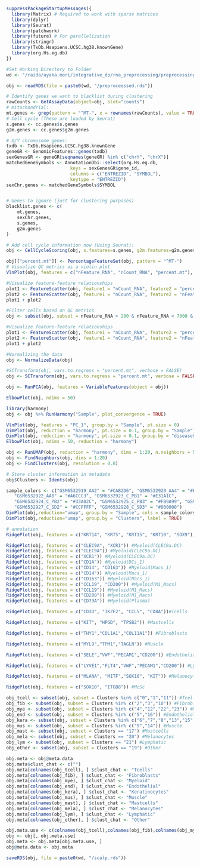```r
suppressPackageStartupMessages({
  library(Matrix) # Required to work with sparse matrices
  library(dplyr)
  library(Seurat)
  library(patchwork)
  library(future) # For parallelization
  library(stringr)
  library(TxDb.Hsapiens.UCSC.hg38.knownGene)
  library(org.Hs.eg.db)
})
```

```r
#Set Working Directory to Folder
wd <- "/raida/ayaka.mori/integrative_dp/rna_preprocessing/preprocessing_output_simple"
```

```r
obj <- readRDS(file = paste0(wd, "/preproceessed.rds"))
```

```r
# Identify genes we want to blacklist during clustering
rawCounts <- GetAssayData(object=obj, slot="counts")
# mitochondrial:
mt.genes <- grep(pattern = "^MT-", x = rownames(rawCounts), value = TRUE)
# Cell cycle (These are loaded by Seurat)
s.genes <- cc.genes$s.genes
g2m.genes <- cc.genes$g2m.genes

# X/Y chromosome genes:
txdb <- TxDb.Hsapiens.UCSC.hg38.knownGene
geneGR <- GenomicFeatures::genes(txdb)
sexGenesGR <- geneGR[seqnames(geneGR) %in% c("chrY", "chrX")]
matchedGeneSymbols <- AnnotationDbi::select(org.Hs.eg.db,
                        keys = sexGenesGR$gene_id,
                        columns = c("ENTREZID", "SYMBOL"),
                        keytype = "ENTREZID")
sexChr.genes <- matchedGeneSymbols$SYMBOL


# Genes to ignore (just for clustering purposes)
blacklist.genes <- c(
    mt.genes,
    sexChr.genes,
    s.genes,
    g2m.genes
)

# Add cell cycle information now (Using Seurat):
obj <- CellCycleScoring(obj, s.features=s.genes, g2m.features=g2m.genes, set.ident=FALSE)
```

```r
obj[["percent.mt"]] <- PercentageFeatureSet(obj, pattern = "^MT-")
# Visualize QC metrics as a violin plot
VlnPlot(obj, features = c("nFeature_RNA", "nCount_RNA", "percent.mt"), ncol = 3, pt.size = 0.1)
```


```r
#Visualize feature-feature relationships
plot1 <- FeatureScatter(obj, feature1 = "nCount_RNA", feature2 = "percent.mt")
plot2 <- FeatureScatter(obj, feature1 = "nCount_RNA", feature2 = "nFeature_RNA")
plot1 + plot2
```

```r
#Filter cells based on QC metrics
obj <- subset(obj, subset = nFeature_RNA > 200 & nFeature_RNA < 7000 & percent.mt < 10)
```

```r
#Visualize feature-feature relationships
plot1 <- FeatureScatter(obj, feature1 = "nCount_RNA", feature2 = "percent.mt")
plot2 <- FeatureScatter(obj, feature1 = "nCount_RNA", feature2 = "nFeature_RNA")
plot1 + plot2
```

```r
#Normalizing the data
obj <- NormalizeData(obj)
```

```r
#SCTransform(obj, vars.to.regress = "percent.mt", verbose = FALSE)
obj <- SCTransform(obj, vars.to.regress = "percent.mt", verbose = FALSE)
```

```r
obj <- RunPCA(obj, features = VariableFeatures(object = obj))
```

```r
ElbowPlot(obj, ndims = 50)
```

```r
library(harmony)
obj <- obj %>% RunHarmony("Sample", plot_convergence = TRUE)
```

```r
VlnPlot(obj, features = "PC_1", group.by = "Sample", pt.size = 0)
DimPlot(obj, reduction = "harmony", pt.size = 0.1, group.by = "Sample")
DimPlot(obj, reduction = "harmony", pt.size = 0.1, group.by = "diseaseStatus")
ElbowPlot(obj, ndims = 50, reduction = "harmony")
```

```r
obj <- RunUMAP(obj, reduction = "harmony", dims = 1:20, n.neighbors = 50L, min.dist = 0.5)
obj <- FindNeighbors(obj, dims = 1:20)
obj <- FindClusters(obj, resolution = 0.8)
```

```r
# Store cluster information in metadata
obj$Clusters <- Idents(obj)
```

```r
sample_colors <- c("GSM6532919_AA2" = "#CAB2D6", "GSM6532920_AA4" = "#B2DF8A", "GSM6532921_AA7" = "#FDBF6F",
   "GSM6532922_AA8" = "#A6CCC3", "GSM6532923_C_PB1" = "#E31A1C",
   "GSM6532924_C_PB2" = "#33A02C", "GSM6532925_C_PB3" = "#FB9A99", "GSM6532926_C_SD1" = "#FF7F00",
   "GSM6532927_C_SD2" = "#CCFFFF", "GSM6532928_C_SD3" = "#000000")
DimPlot(obj,reduction="umap", group.by = "Sample", cols = sample_colors)
DimPlot(obj,reduction="umap", group.by = "Clusters", label = TRUE)
```
```r
# annotation
RidgePlot(obj, features = c("KRT14", "KRT5", "KRT15", "KRT10", "SOX9")) #Keratinocytes
```

```r
RidgePlot(obj, features = c("CLEC9A", "XCR1")) #Myeloid(CLEC9a.DC)
RidgePlot(obj, features = c("CLEC9A")) #Myeloid(CLEC9a.DC)
RidgePlot(obj, features = c("XCR1")) #Myeloid(CLEC9a.DC)
RidgePlot(obj, features = c("CD1A")) #Myeloid(DCs_1)
RidgePlot(obj, features = c("CD14", "CD163")) #Myeloid(Macs_1)
RidgePlot(obj, features = c("CD14")) #Myeloid(Macs_1)
RidgePlot(obj, features = c("CD163")) #Myeloid(Macs_1)
RidgePlot(obj, features = c("CCL19", "CD200")) #Myeloid(M1_Macs)
RidgePlot(obj, features = c("CCL19")) #Myeloid(M1_Macs)
RidgePlot(obj, features = c("CD200")) #Myeloid(M1_Macs)
RidgePlot(obj, features = c("CD79A")) #Myeloid(Plasma)
```

```r
RidgePlot(obj, features = c("CD3D", "IKZF2", "CCL5", "CD8A"))#Tcells
```

```r
RidgePlot(obj, features = c("KIT", "HPGD", "TPSB2")) #Mastcells
```

```r
RidgePlot(obj, features = c("THY1","COL1A1","COL11A1")) #Fibroblasts
```

```r
RidgePlot(obj, features = c("MYL9","TPM1","TAGLN")) #Muscle
```

```r
RidgePlot(obj, features = c("SELE","VWF","PECAM1","CD200")) #Endothelial
```

```r
RidgePlot(obj, features = c("LYVE1","FLT4","VWF","PECAM1","CD200")) #Lymphatic
```

```r
RidgePlot(obj, features = c("MLANA", "MITF","SOX10", "KIT")) #Melanocytes
```

```r
RidgePlot(obj, features = c("SOX10", "ITGB8")) #McSc
```

```r
obj_tcell <- subset(obj, subset = Clusters %in% c("0","1","11")) #Tcells
obj_fib <- subset(obj, subset = Clusters %in% c("2","3","10")) #Fibroblasts
obj_mye <- subset(obj, subset = Clusters %in% c("4","12","22","23")) #Myeloid
obj_end <- subset(obj, subset = Clusters %in% c("5","16")) #Endothelial
obj_kera <- subset(obj, subset = Clusters %in% c("6","7","8","13","15","18")) #Keratinocytes
obj_mus <- subset(obj, subset = Clusters %in% c("9","14")) #Muscle
obj_mast <- subset(obj, subset = Clusters == "17") #Mastcells
obj_mela <- subset(obj, subset = Clusters == "20") #Melanocytes
obj_lym <- subset(obj, subset = Clusters == "21") #Lymphatic
obj_other <- subset(obj, subset = Clusters == "19") #Other
```

```r
obj.meta <- obj@meta.data
obj.meta$clust_chat <- c("")
obj.meta[colnames(obj_tcell), ] $clust_chat <- "Tcells"
obj.meta[colnames(obj_fib), ] $clust_chat <- "Fibroblasts"
obj.meta[colnames(obj_mye), ] $clust_chat <- "Myeloid"
obj.meta[colnames(obj_end), ] $clust_chat <- "Endothelial"
obj.meta[colnames(obj_kera), ] $clust_chat <- "Keratinocytes"
obj.meta[colnames(obj_mus), ] $clust_chat <- "Muscle"
obj.meta[colnames(obj_mast), ] $clust_chat <- "Mastcells"
obj.meta[colnames(obj_mela), ] $clust_chat <- "Melanocytes"
obj.meta[colnames(obj_lym), ] $clust_chat <- "Lymphatic"
obj.meta[colnames(obj_other), ] $clust_chat <- "Other"

```

```r
obj.meta.use <- c(colnames(obj_tcell),colnames(obj_fib),colnames(obj_mye),colnames(obj_end),colnames(obj_kera),colnames(obj_mus),colnames(obj_mast),colnames(obj_mela),colnames(obj_lym),colnames(obj_other))
obj <- obj[, obj.meta.use]
obj.meta <- obj.meta[obj.meta.use, ]
obj@meta.data <- obj.meta
```

```r
saveRDS(obj, file = paste0(wd, "/scalp.rds"))
```
